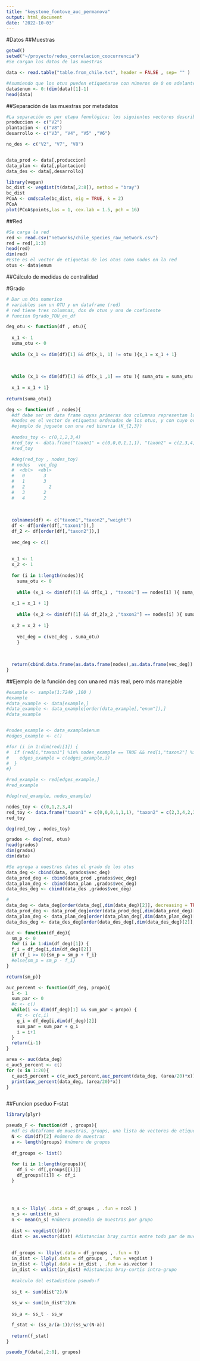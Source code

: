 ```yaml
---
title: "keystone_fontove_auc_permanova"
output: html_document
date: '2022-10-03'
---
```

#Datos
##Muestras 

```r
getwd()
setwd("~/proyecto/redes_correlacion_coocurrencia")
#Se cargan los datos de las muestras

data <- read.table("table.from_chile.txt", header = FALSE , sep= "" )

#Asumiendo que los otus pueden etiquetarse con números de 0 en adelante, y que la red puede describirse con estas etiquetas, se fijan
data$enum <- 0:(dim(data)[1]-1)
head(data)
```

##Separación de las muestras por metadatos

```r
#La separación es por etapa fenológica; los siguientes vectores describen qué muestras corresponden a cada etapa
produccion <- c("V2")
plantacion <- c("V8")
desarrollo <- c("V3", "V4", "V5" ,"V6")

no_des <- c("V2", "V7", "V8")


data_prod <- data[,produccion]
data_plan <- data[,plantacion]
data_des <- data[,desarrollo]

```


```r
library(vegan)
bc_dist <- vegdist(t(data[,2:8]), method = "bray")
bc_dist
PCoA <- cmdscale(bc_dist, eig = TRUE, k = 2)
PCoA
plot(PCoA$points,las = 1, cex.lab = 1.5, pch = 16)
```





##Red

```r
#Se carga la red
red <- read.csv("networks/chile_species_raw_network.csv")
red = red[,1:3]
head(red)
dim(red)
#Este es el vector de etiquetas de los otus como nodos en la red
otus <- data$enum
```
##Cálculo de medidas de centralidad

#Grado



```r

# Dar un Otu numerico
# variables son un OTU y un dataframe (red)
# red tiene tres columnas, dos de otus y una de coeficente
# funcion Ogrado_TOU_en_df

deg_otu <- function(df , otu){
  
  x_1 <- 1
  suma_otu <- 0
  
  while (x_1 <= dim(df)[1] && df[x_1, 1] != otu ){x_1 = x_1 + 1}
  
 
  
  while (x_1 <= dim(df)[1] && df[x_1 ,1] == otu ){ suma_otu = suma_otu + df[x_1 ,3]
  
  x_1 = x_1 + 1}
  
return(suma_otu)}
```

```r

deg <- function(df , nodes){
  #df debe ser un data frame cuyas primeras dos columnas representan los pares de otus, sin redundancias, y la tercera es el peso de la arista
  #nodes es el vector de etiquetas ordenadas de los otus, y con cuyo orden se pueda ordenar las primeras dos columnas de df
  #ejemplo de juguete con una red binaria (K_{2,3})
  
  #nodes_toy <- c(0,1,2,3,4)
  #red_toy <- data.frame("taxon1" = c(0,0,0,1,1,1), "taxon2" = c(2,3,4,2,3,4), "weight" = c(1,1,1,1,1,1))
  #red_toy

  #deg(red_toy , nodes_toy)
  # nodes   vec_deg
  #  <dbl>  <dbl>
  #   0	      3			
  #   1	      3			
  #   2 	    2			
  #   3	      2			
  #   4	      2	
  
  
  
  colnames(df) <- c("taxon1","taxon2","weight")
  df <- df[order(df[,"taxon1"]),]
  df_2 <- df[order(df[,"taxon2"]),]
  
  vec_deg <- c()
  
  
  x_1 <- 1
  x_2 <- 1
  
  for (i in 1:length(nodes)){
    suma_otu <- 0
    
    while (x_1 <= dim(df)[1] && df[x_1 , "taxon1"] == nodes[i] ){ suma_otu = suma_otu + df[x_1 ,"weight"]
  
  x_1 = x_1 + 1}
    
    while (x_2 <= dim(df)[1] && df_2[x_2 ,"taxon2"] == nodes[i] ){ suma_otu = suma_otu + df_2[x_2 ,"weight"]
  
  x_2 = x_2 + 1}
    
    vec_deg = c(vec_deg , suma_otu)
    }
    
    
  
  return(cbind.data.frame(as.data.frame(nodes),as.data.frame(vec_deg)) )
}

```

##Ejemplo de la función deg con una red más real, pero más manejable

```r
#example <- sample(1:7249 ,100 )
#example
#data_example <- data[example,]
#data_example <- data_example[order(data_example[,"enum"]),]
#data_example


#nodes_example <- data_example$enum
#edges_example <- c()

#for (i in 1:dim(red)[1]) {
#  if (red[i,"taxon1"] %in% nodes_example == TRUE && red[i,"taxon2"] %in% nodes_example == TRUE) {
#    edges_example = c(edges_example,i)
#  }
#}

#red_example <- red[edges_example,]
#red_example

#deg(red_example, nodes_example)
```




```r

nodes_toy <- c(0,1,2,3,4)
red_toy <- data.frame("taxon1" = c(0,0,0,1,1,1), "taxon2" = c(2,3,4,2,3,4), "weight" = c(1,1,1,1,1,1))
red_toy

deg(red_toy , nodes_toy)

```



```r


grados <- deg(red, otus)
head(grados)
dim(grados)
dim(data)
```







```r
#Se agrega a nuestros datos el grado de los otus
data_deg <- cbind(data, grados$vec_deg)
data_prod_deg <- cbind(data_prod ,grados$vec_deg)
data_plan_deg <- cbind(data_plan ,grados$vec_deg)
data_des_deg <- cbind(data_des ,grados$vec_deg)
```




```r
#
data_deg <- data_deg[order(data_deg[,dim(data_deg)[2]], decreasing = TRUE),]
data_prod_deg <- data_prod_deg[order(data_prod_deg[,dim(data_prod_deg)[2]], decreasing = TRUE),]
data_plan_deg <- data_plan_deg[order(data_plan_deg[,dim(data_plan_deg)[2]], decreasing = TRUE),]
data_des_deg <- data_des_deg[order(data_des_deg[,dim(data_des_deg)[2]], decreasing = TRUE),]
```



```r
auc <- function(df_deg){
  sm_p <- 0
  for (i in 1:dim(df_deg)[1]) {
  f_i = df_deg[i,dim(df_deg)[2]]
  if (f_i >= 0){sm_p = sm_p + f_i}
  #else{sm_p = sm_p - f_i}
}

return(sm_p)}
```

```r
auc_percent <- function(df_deg, propo){
  i <- 1
  sum_par <- 0
  #c <- c() 
  while(i <= dim(df_deg)[1] && sum_par < propo) {
    #c <- c(c,i)
    g_i = df_deg[i,dim(df_deg)[2]]
    sum_par = sum_par + g_i
    i = i+1
  }
  return(i-1)
}
```


```r
area <- auc(data_deg)
c_auc5_percent <- c()
for (x in 1:20){
  c_auc5_percent = c(c_auc5_percent,auc_percent(data_deg, (area/20)*x))
  print(auc_percent(data_deg, (area/20)*x))
}
```


```r

```
##Funcion pseduo F-stat

```r
library(plyr)

pseudo_F <- function(df , groups){
  #df es dataframe de muestras, groups, una lista de vectores de etiquetas por grupo , por grupos
  N <- dim(df)[2] #número de muestras
  a <- length(groups) #número de grupos
  
  df_groups <- list()
  
  for (i in 1:length(groups)){
    df_i <- df[,groups[[i]]]
    df_groups[[i]] <- df_i
  } 
  
  
  
  
  n_s <- llply( .data = df_groups , .fun = ncol )
  n_s <- unlist(n_s)
  n <- mean(n_s) #número promedio de muestras por grupo
  
  dist <- vegdist(t(df))
  dist <- as.vector(dist) #distancias bray_curtis entre todo par de muestras
  
 
  df_groups <- llply(.data = df_groups , .fun = t)
  in_dist <- llply(.data = df_groups , .fun = vegdist )
  in_dist <- llply(.data = in_dist , .fun = as.vector )
  in_dist <- unlist(in_dist) #distancias bray-curtis intra-grupo
  
  #calculo del estadistico pseudo-f
  
  ss_t <- sum(dist^2)/N 
  
  ss_w <- sum(in_dist^2)/n
  
  ss_a <- ss_t - ss_w

  f_stat <- (ss_a/(a-1))/(ss_w/(N-a))
  
  return(f_stat)
}

```

```r
pseudo_F(data[,2:8], grupos)

```

